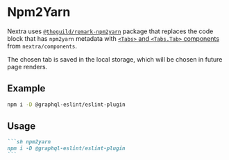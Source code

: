 # Npm2Yarn

Nextra uses
[`@theguild/remark-npm2yarn`](https://npmjs.com/package/@theguild/remark-npm2yarn)
package that replaces the code block that has `npm2yarn` metadata with
[`<Tabs>` and `<Tabs.Tab>` components](/docs/guide/built-ins/tabs) from
`nextra/components`.

The chosen tab is saved in the local storage, which will be chosen in future
page renders.

## Example

```sh npm2yarn
npm i -D @graphql-eslint/eslint-plugin
```

## Usage

````md filename="Markdown" /npm2yarn/
```sh npm2yarn
npm i -D @graphql-eslint/eslint-plugin
```
````
